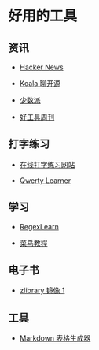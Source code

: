 # 好用的工具

## 资讯

- [Hacker News](https://news.ycombinator.com/)

- [Koala 聊开源](https://space.bilibili.com/489667127/video)

- [少数派](https://sspai.com/)

- [好工具周刊](https://discuss-cn.bestxtools.com/)

## 打字练习

- [在线打字练习网站](https://dazidazi.com)

- [Qwerty Learner](https://kaiyiwing.gitee.io/qwerty-learner/)

## 学习

- [RegexLearn](https://regexlearn.com/zh-cn/)

- [菜鸟教程](https://www.runoob.com/)

## 电子书

- [zlibrary 镜像 1](https://clibrary.top/)

## 工具

- [Markdown 表格生成器](https://tableconvert.com/markdown-generator)
